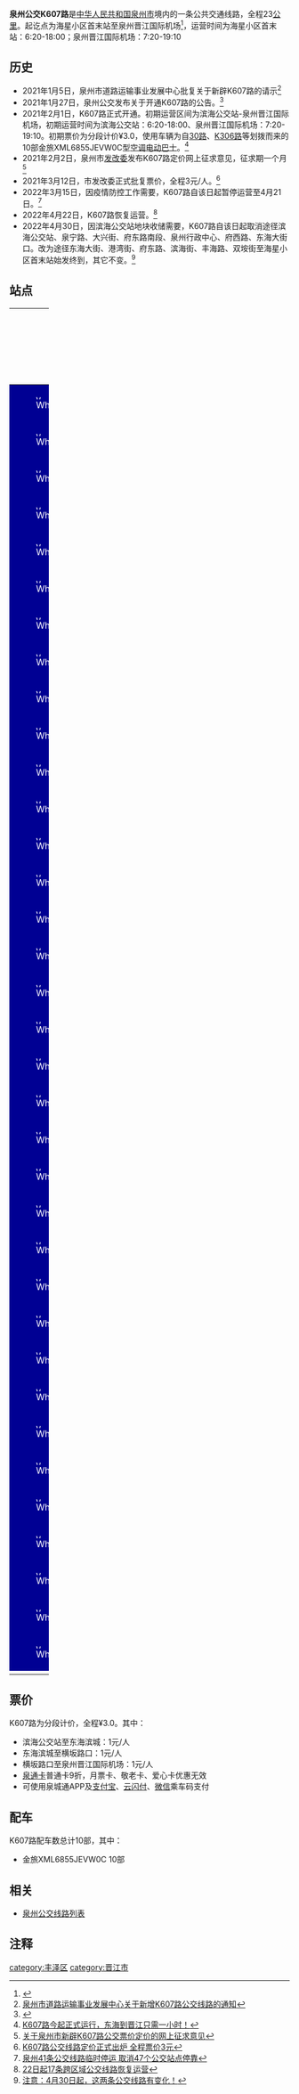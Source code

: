 {{Infobox Bus Route
| number=泉州公交K607路
| image=[[File:闽CYG796.jpg|300px]]
| operator=[[泉州市公交集团有限责任公司|泉州市公交集团有限责任公司]] 
| garage=东海公司
| length=23KM
| via=文化中心、泉州师院<br>吾悦广场、陈埭鞋都
| start=海星小区首末站
| end=泉州晋江国际机场
| level=海星小区首末站 6:20-18:00<br>泉州晋江国际机场 7:20-19:10
| frequency=15-25分钟
| vehicle=金旅XML6855JEVW0C
| Fare=分段计价¥3.0
| bgcolor=#000093
| fontcolor=white
}}
'''泉州公交K607路'''是[[中华人民共和国|中华人民共和国]][[泉州市|泉州市]]境内的一条公共交通线路，全程23[[公里|公里]]。起讫点为海星小区首末站至泉州晋江国际机场<ref>{{Cite web |url=http://www.qzbus.cn/?action-category-catid-20 |title=线路查询 |accessdate=2016-08-28 |archive-date=2016-07-31 |archive-url=https://web.archive.org/web/20160731090630/http://www.qzbus.cn/?action-category-catid-20 |dead-url=no }}</ref>，运营时间为海星小区首末站：6:20-18:00；泉州晋江国际机场：7:20-19:10

== 历史 ==
*2021年1月5日，泉州市道路运输事业发展中心批复关于新辟K607路的请示<ref>[http://jtj.quanzhou.gov.cn/zfxxgkzl/xxgkml/jtysgzdt/202101/t20210115_2498080.htm 泉州市道路运输事业发展中心关于新增K607路公交线路的通知]</ref>
*2021年1月27日，泉州公交发布关于开通K607路的公告。<ref>{{Cite web |url=http://www.qzwb.com/gb/content/2021-01/27/content_7074814.htm |title=K607路2月1日起试运行 东海片区有公交直达泉州晋江国际机场 |access-date=2021-02-03 |archive-date=2021-02-08 |archive-url=https://web.archive.org/web/20210208223840/http://www.qzwb.com/gb/content/2021-01/27/content_7074814.htm |dead-url=no }}</ref>
*2021年2月1日，K607路正式开通。初期运营区间为滨海公交站-泉州晋江国际机场，初期运营时间为滨海公交站：6:20-18:00、泉州晋江国际机场：7:20-19:10。初期票价为分段计价¥3.0，使用车辆为自[[泉州公交30路|30路]]、[[泉州公交K306路|K306路]]等划拨而来的10部金旅XML6855JEVW0C型[[空调|空调]][[电动巴士|电动巴士]]。<ref>[https://www.qztv.cn/index/News/detail/id/wq95wqbDnMKyd8KiwqzChnt0w5nChcKofcOdwoLChsOIw5vCg8OccXA.html K607路今起正式运行，东海到晋江只需一小时！]</ref>
*2021年2月2日，泉州市[[发改委|发改委]]发布K607路定价网上征求意见，征求期一个月<ref>[http://fgw.quanzhou.gov.cn/jlhd/myzj/index_1676.htm?adviceId=7226 关于泉州市新辟K607路公交票价定价的网上征求意见]</ref>
*2021年3月12日，市发改委正式批复票价，全程3元/人。<ref>[http://fgw.quanzhou.gov.cn/zwgk/gzdt/202103/t20210312_2523491.htm K607路公交线路定价正式出炉 全程票价3元]</ref>
*2022年3月15日，因疫情防控工作需要，K607路自该日起暂停运营至4月21日。<ref>[https://www.qzwb.com/gb/content/2022-03/15/content_7131856.htm 泉州41条公交线路临时停运  取消47个公交站点停靠]</ref>
*2022年4月22日，K607路恢复运营。<ref>[https://www.qzwb.com/gb/content/2022-04/21/content_7138350.htm 22日起17条跨区域公交线路恢复运营]</ref>
*2022年4月30日，因滨海公交站地块收储需要，K607路自该日起取消途径滨海公交站、泉宁路、大兴街、府东路南段、泉州行政中心、府西路、东海大街口。改为途径东海大街、港湾街、府东路、滨海街、丰海路、双垵街至海星小区首末站始发终到，其它不变。<ref>[https://www.qzwb.com/gb/content/2022-04/25/content_7138931.htm 注意：4月30日起，这两条公交线路有变化！]</ref>

== 站点 ==
{| width=100% class="wikitable" style="text-align: center;"
|- 
! width=5% colspan=3 | 路线
! colspan=2 width=25% | 所在地区、街道
! width=30% | 站点名
! width=30% | 备注
|- 
|style="border: 0px;background:#000093;color:white;" | [[File:White_dot.svg|8px]]
|style="border: 0px;" |
|style="border: 0px;" |
| rowspan = 18 | [[丰泽区|丰泽区]]
| rowspan = 3 | 双垵街
| 海星小区首末站
| 起讫站
|-
|style="border: 0px;background:#000093;color:white;" | [[File:White_dot.svg|8px]]
|style="border: 0px;" |
|style="border: 0px;" |
| 市行政服务中心
| 海星小区
|-
|style="border: 0px;background:#000093;color:white;" | [[File:White_dot.svg|8px]]
|style="border: 0px;" |
|style="border: 0px;" |
| 市行政服务中心
| 双垵街
|-
|style="border: 0px;background:#000093;color:white;" | [[File:White_dot.svg|8px]]
|style="border: 0px;" |
|style="border: 0px;" |
| rowspan = 1 | 府东路
| 市行政服务中心
| 原名 府东路北段
|-
|style="border: 0px;background:#000093;color:white;" | [[File:White_dot.svg|8px]]
|style="border: 0px;" |
|style="border: 0px;" |
| rowspan = 1 | 海星街
| 晋光小学东海校区
| 原名 海星街东段
|-
|style="border: 0px;background:#000093;color:white;" | [[File:White_dot.svg|8px]]
|style="border: 0px;" |
|style="border: 0px;" |
| rowspan = 1 | 滨海街
| 滨海街东段
| 原名 连捷国际中心
|-
|style="border: 0px;background:#000093;color:white;" | [[File:White_dot.svg|8px]]
|style="border: 0px;" |
|style="border: 0px;" |
| rowspan = 2 | 府东路
| 市图书馆
| 
|-
|style="border: 0px;background:#000093;color:white;" | [[File:White_dot.svg|8px]]
|style="border: 0px;" |
|style="border: 0px;" |
| 港湾街路口
| 
|-
|style="border: 0px;background:#000093;color:white;" | [[File:White_dot.svg|8px]]
|style="border: 0px;" |
|style="border: 0px;" |
| rowspan = 3 | 港湾街
| 港湾街东段
| 
|-
|style="border: 0px;background:#000093;color:white;" | [[File:White_dot.svg|8px]]
|style="border: 0px;" |
|style="border: 0px;" |
| 港湾街中段
| 
|-
|style="border: 0px;background:#000093;color:white;" | [[File:White_dot.svg|8px]]
|style="border: 0px;" |
|style="border: 0px;" |
| 港湾街西段
| 
|-
|style="border: 0px;background:#000093;color:white;" | [[File:White_dot.svg|8px]]
|style="border: 0px;" |
|style="border: 0px;" |
| rowspan = 7 | 东海大街
| 东海大街南段
| 
|-
|style="border: 0px;background:#000093;color:white;" | [[File:White_dot.svg|8px]]
|style="border: 0px;" |
|style="border: 0px;" |
| 海宸尊域
| 
|-
|style="border: 0px;background:#000093;color:white;" | [[File:White_dot.svg|8px]]
|style="border: 0px;" |
|style="border: 0px;" |
| [[泉州师院|泉州师院]]
| 
|-
|style="border: 0px;background:#000093;color:white;" | [[File:White_dot.svg|8px]]
|style="border: 0px;" |
|style="border: 0px;" |
| 东海大街东段
| 
|-
|style="border: 0px;background:#000093;color:white;" | [[File:White_dot.svg|8px]]
|style="border: 0px;" |
|style="border: 0px;" |
| 东海大街中段
| 
|-
|style="border: 0px;background:#000093;color:white;" | [[File:White_dot.svg|8px]]
|style="border: 0px;" |
|style="border: 0px;" |
| 医大二院东海院区
| 原名 东海大街西段
|-
|style="border: 0px;background:#000093;color:white;" | [[File:White_dot.svg|8px]]
|style="border: 0px;" |
|style="border: 0px;" |
| 东海滨城
| 分段点
|-
|style="border: 0px;background:#000093;color:white;" | [[File:White_dot.svg|8px]]
|style="border: 0px;" |
|style="border: 0px;" |
| rowspan = 17 | [[晋江市|晋江市]]
| rowspan = 1 | 江滨南路
| 万宝路口
| 
|-
|style="border: 0px;background:#000093;color:white;" | [[File:White_dot.svg|8px]]
|style="border: 0px;" |
|style="border: 0px;" |
| rowspan = 9 | 鞋都路
| 滨江管委会
| 
|-
|style="border: 0px;background:#000093;color:white;" | [[File:White_dot.svg|8px]]
|style="border: 0px;" |
|style="border: 0px;" |
| 庵上路口
| 
|-
|style="border: 0px;background:#000093;color:white;" | [[File:White_dot.svg|8px]]
|style="border: 0px;" |
|style="border: 0px;" |
| 洋埭路口
| 
|-
|style="border: 0px;background:#000093;color:white;" | [[File:White_dot.svg|8px]]
|style="border: 0px;" |
|style="border: 0px;" |
| 鞋都路北
| 
|-
|style="border: 0px;background:#000093;color:white;" | [[File:White_dot.svg|8px]]
|style="border: 0px;" |
|style="border: 0px;" |
| 横坂路口
| 分段点
|-
|style="border: 0px;background:#000093;color:white;" | [[File:White_dot.svg|8px]]
|style="border: 0px;" |
|style="border: 0px;" |
| 横坂许村
| 
|-
|style="border: 0px;background:#000093;color:white;" | [[File:White_dot.svg|8px]]
|style="border: 0px;" |
|style="border: 0px;" |
| 涵口路口
| 晋江古玩城
|-
|style="border: 0px;background:#000093;color:white;" | [[File:White_dot.svg|8px]]
|style="border: 0px;" |
|style="border: 0px;" |
| 陈埭鞋都
| 紫峰中学
|-
|style="border: 0px;background:#000093;color:white;" | [[File:White_dot.svg|8px]]
|style="border: 0px;" |
|style="border: 0px;" |
| 七一路口
| 
|-
|style="border: 0px;background:#000093;color:white;" | [[File:White_dot.svg|8px]]
|style="border: 0px;" |
|style="border: 0px;" |
| rowspan = 2 | 湖光路
| 湖中桥
| 
|-
|style="border: 0px;background:#000093;color:white;" | [[File:White_dot.svg|8px]]
|style="border: 0px;" |
|style="border: 0px;" |
| 湖中环岛
| 
|-
|style="border: 0px;background:#000093;color:white;" | [[File:White_dot.svg|8px]]
|style="border: 0px;" |
|style="border: 0px;" |
| rowspan = 4 | 和平中路
| 青华环岛
| 
|-
|style="border: 0px;background:#000093;color:white;" | [[File:White_dot.svg|8px]]
|style="border: 0px;" |
|style="border: 0px;" |
| 阳光酒店
| 
|-
|style="border: 0px;background:#000093;color:white;" | [[File:White_dot.svg|8px]]
|style="border: 0px;" |
|style="border: 0px;" |
| 阳光天桥
| 时代广场
|-
|style="border: 0px;background:#000093;color:white;" | [[File:White_dot.svg|8px]]
|style="border: 0px;" |
|style="border: 0px;" |
| [[厦航|厦航]]大厦
| 
|-
|style="border: 0px;background:#000093;color:white;" |[[File:White_dot.svg|8px]]
|style="border: 0px;" |
|style="border: 0px;" |
| rowspan="1" | 机场路
|[[泉州晋江国际机场|泉州晋江国际机场]]
| 起讫站
|-
|}

== 票价 ==
K607路为分段计价，全程¥3.0。其中：
*滨海公交站至东海滨城：1元/人
*东海滨城至横坂路口：1元/人
*横坂路口至泉州晋江国际机场：1元/人
*[[泉通卡|泉通卡]]普通卡9折，月票卡、敬老卡、爱心卡优惠无效
*可使用泉城通APP及[[支付宝|支付宝]]、[[云闪付|云闪付]]、[[微信|微信]]乘车码支付

== 配车 ==
K607路配车数总计10部，其中：
*金旅XML6855JEVW0C 10部
{{gallery 
|width = 300
|height = 
|align = 
|lines = 1
|File:闽CYG796.jpg|金旅XML6855JEVW0C<br>（2021.2 - )
}}

== 相关 ==
*[[泉州公交线路列表|泉州公交线路列表]]
== 注释 ==
{{reflist|refs=}}

{{泉州公交线路列表}}
[[category:丰泽区|category:丰泽区]]
[[category:晋江市|category:晋江市]]